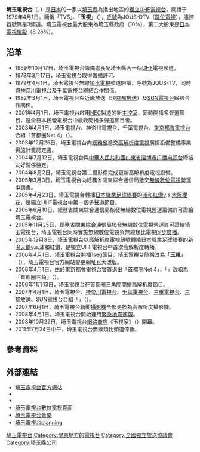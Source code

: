 {{noteTA
|G1=IT
|G2=Communication
|1=zh-cn:地面电视; zh-tw:無線電視; zh-hk:地面電視;
|2=zh-cn:模拟电视; zh-tw:類比電視; zh-hk:模擬電視;
|3=zh-cn:数码电视; zh-tw:數位電視; zh-hk:數碼電視;
}}
{{Infobox company
| name               = 株式會社埼玉電視
| name_en            = Television Saitama Co., Ltd.
| logo               = Tvs logo.svg
| logo_size          = 
| image              = File:Television Saitama headquarters building 20211211-3.jpg
| image_size         = 300px
| image_caption      = 埼玉電視台總部正面
| type               = [[非上市公司|非上市公司]]
| native_name        = {{Nowrap|株式会社テレビ埼玉}}
| native_name_lang   = ja
| other_name         = {{lang|en|TVS}}、{{lang|ja|テレ玉}}、{{lang|ja|テレ埼}}
| foundation         = {{Start date and age|df=yes|1978|04|28}}
| location           = {{JPN}}〒330-8538<br />[[埼玉縣|埼玉縣]][[埼玉市|埼玉市]][[浦和區|浦和區]]常盤6丁目36番4號<ref name="gaiyo">{{cite web|url=https://www.teletama.jp/teletama/outline.html|script-title=ja:会社概要|accessdate=2020-07-23|publisher={{lang|ja|テレビ埼玉}}|language=ja|deadurl=no|archive-date=2019-05-09|archive-url=https://web.archive.org/web/20190509032514/https://www.teletama.jp/teletama/outline.html}}</ref>
| local_code_name = JP
| local_code = 	5030001005569
| key_people         = 代表取締役[[總經理|社長]]：川原泰博
| industry           = 電視廣播事業
| services           = 
| revenue            = 37億7,700萬[[日圓|日圓]]<br/>（2021年3月底止）<ref name="kessan">{{cite web|url=https://catr.jp/settlements/9e6c5/221703|script-title=ja:株式会社テレビ埼玉 第43期決算公告|accessdate=2021-11-01|publisher={{lang|ja|官報決算データベース}}|language=ja|deadurl=no|archive-date=2021-11-01|archive-url=https://web.archive.org/web/20211101104759/https://catr.jp/settlements/9e6c5/221703}}</ref>
| operating_income   = 2億5,200萬日圓<br/>（2021年3月底止）<ref name="kessan"></ref>
| net_income         = 1億6,700萬日圓<br/>（2021年3月底止）<ref name="kessan"></ref>
| assets             = 40億6,800萬日圓<br/>（2021年3月底止）<ref name="kessan"></ref>
| equity             = 
| capital            = 15億日圓<ref name="gaiyo"/>
| num_employees      = 66人<ref>{{cite web|url=https://job.mynavi.jp/22/pc/search/corp90476/outline.html|script-title=ja:(株)テレビ埼玉|accessdate=2021-11-01|publisher={{lang|ja|マイナビ2022}}|language=ja|deadurl=no|archive-date=2021-11-01|archive-url=https://web.archive.org/web/20211101110202/https://job.mynavi.jp/22/pc/search/corp90476/outline.html}}</ref>
| num_employees_year = 2017年11月
| homepage           = {{URL|https://www.teletama.jp/}}
| accounting_period  = 3月31日
| major_shareholder  = 
}}
{{頻道資訊
| 頻道名稱 = 埼玉電視台<br />{{lang|ja|テレビ埼玉}}<br />JOUS-DTV
| 頻道圖片檔案 = 
| 頻道圖片尺寸 = 
| 頻道圖片名稱 = 
| 所屬國家 = {{JPN}}
| 總部所在 = {{JPN}} 〒330-8538<br />[[埼玉縣|埼玉縣]][[埼玉市|埼玉市]][[浦和區|浦和區]]常盤6丁目<br />36番4號
| 播放地區 = [[埼玉縣|埼玉縣]]
| 開播日期 = 1979年4月1日
| 停播日期 = 
| 頻道類別 = 數位電視
| 視頻格式 = '''數位電視'''<br />識別訊號：JOUS-DTV
| 收視率 = 
| 收視率調查時間 = 
| 收視率資料來源 = 
| 頻道口號 =
| 擁有者 = 株式會社埼玉電視
| 持股者 = 
| 前頻道名稱 = 
| 被取代名稱 =
| 姊妹頻道 = 
| 重播服務頻道 = 
| 頻道官方網站 = https://www.teletama.jp/
| 備註 =
| 無線電視供應商01 = 觀眾自行接收（數位電視）
| 無線電視頻道數01 = 32頻道（浦和）<br />遙控器號碼：3頻道
|}}
'''埼玉電視台'''（{{jpn|j=株式会社テレビ埼玉|hg=テレビさいたま|rm=Terebi Saitama|f=h}}，{{lang-en|Television Saitama Co., Ltd.}}）是[[日本|日本]]的一家以[[埼玉縣|埼玉縣]]為播出地區的[[全國獨立放送協議會|獨立UHF電視台]]，開播于1979年4月1日。簡稱「TVS」、「'''玉視'''」（{{lang|ja|テレ玉}}），[[無線電台呼號|呼號]]為JOUS-DTV（[[數位電視|數位電視]]），遙控器號碼是3頻道。埼玉電視台最大股東為埼玉縣政府（10%），第二大股東是[[日本電視控股|日本電視控股]]（8.26%）。

== 沿革 ==
* 1969年10月17日，埼玉電視台籌備處獲配埼玉縣內一個[[UHF|UHF]]電視頻道。
* 1978年3月17日，埼玉電視台取得籌備許可。
* 1979年4月1日，埼玉電視台無線[[類比電視|類比電視]]頻道開播，呼號為JOUS-TV，同時與[[神奈川電視台|神奈川電視台]]及[[千葉電視台|千葉電視台]]締結合作關係。
* 1982年3月1日，埼玉電視台與近畿放送（現[[京都放送|京都放送]]）及[[SUN電視台|SUN電視台]]締結合作關係。
* 2001年4月1日，埼玉電視台啟用[[NEC|NEC]]製造的新[[主控室|主控室]]，同時開播多聲道節目，是全日本民營電視台中最晚開播多聲道節目者。
* 2003年4月1日，埼玉電視台、神奈川電視台、千葉電視台、[[東京都會電視台|東京都會電視台]]合組「首都圈Net 4」（{{lang|ja|首都圏ネット4}}）。
* 2003年12月25日，埼玉電視台向[[總務省|總務省]]{{link-ja|關東綜合通信局|関東総合通信局}}遞交[[高解析度電視|高解析度電視]]廣播設備整備事業實施計畫認定書。
* 2004年7月12日，埼玉電視台與[[中華人民共和國|中華人民共和國]][[山東省|山東省]][[淄博市广播电视台|淄博市广播电视台]]締結友好關係協定。
* 2004年8月2日，埼玉電視台第二攝影棚完成更新高解析度電視設備。
* 2005年3月3日，埼玉電視台向總務省關東綜合通信局遞交[[無線數位電視|無線數位電視]]營運申請書。
* 2005年4月23日，埼玉電視台轉播[[日本職業足球聯賽|日本職業足球聯賽]]的[[浦和紅鑽|浦和紅鑽]]v.s.[[大阪櫻花|大阪櫻花]]，是獨立UHF電視台中第一個多聲道節目。
* 2005年6月10日，總務省關東綜合通信局核發無線數位電視營運籌備許可證給埼玉電視台。
* 2005年11月25日，總務省關東綜合通信局核發無線數位電視營運許可證給埼玉電視台，埼玉電視台同時實施無線數位電視與無線類比電視[[同步廣播|同步廣播]]。
* 2005年12月3日，埼玉電視台以高解析度電視訊號轉播日本職業足球聯賽的[[新潟天鵝|新潟天鵝]]v.s.浦和紅鑽，是獨立UHF電視台中首次高解析度轉播。
* 2006年4月1日，埼玉電視台開播[[1seg|1seg]]節目，埼玉電視台簡稱改為「'''玉視'''」（{{lang|ja|テレ玉}}），埼玉電視台官方網站變更網址且大改版。
* 2006年4月1日，由於東京都會電視台實質退出「首都圈Net 4」，「{{link-ja|首都圈三角|首都圏トライアングル}}」改組為「首都圈三角」（{{lang|ja|首都圏トライアングル}}）。
* 2006年11月13日，埼玉電視台在首都圈三角間開播高解析度節目。
* 2007年4月1日，埼玉電視台、[[神奈川電視台|神奈川電視台]]、[[千葉電視台|千葉電視台]]、[[三重電視台|三重電視台]]、[[京都放送|京都放送]]、[[SUN電視台|SUN電視台]]合組「{{link-ja|東名阪Net6|東名阪ネット6}}」（{{lang|ja|東名阪ネット6}}）。
* 2007年6月1日，埼玉電視台新聞[[攝影機|攝影機]]全部更換為高解析度攝影機。
* 2008年4月1日，埼玉電視台開始運用[[緊急地震速報|緊急地震速報]]。
* 2008年10月22日，埼玉電視台[[網路商店|網路商店]]《玉視家》（{{lang|ja|テレ玉家}}）開幕。
* 2011年7月24日中午，埼玉電視台無線類比頻道停播。

== 參考資料 ==
{{Reflist}}

== 外部連結 ==
{{commonscat|TV Saitama}}
* [https://www.teletama.jp/ 埼玉電視台官方網站] {{Wayback|url=https://www.teletama.jp/ |date=20210305135155 }}
* {{Twitter|info_teletama|埼玉電視台}}
* {{YouTube|c=UCePu9zCrsJ7fRx1b2l07nMA|埼玉電視台}}
* [https://www.teletama.jp/digital/ 埼玉電視台數位電視頁面] {{Wayback|url=https://www.teletama.jp/digital/ |date=20220324223315 }}
* [https://www.teletama.jp/tsm/ 埼玉電視台音樂] {{Wayback|url=https://www.teletama.jp/tsm/ |date=20210508202607 }}
* [http://www.tvs-planning.jp/ 埼玉電視台planning] {{Wayback|url=http://www.tvs-planning.jp/ |date=20220314143036 }}

{{全國獨立放送協議會}}
{{Tv-kanto}}

{{DEFAULTSORT:Terebi Saitama}}
[[Category:埼玉電視台|]]
[[Category:關東地方的電視台|Category:關東地方的電視台]]
[[Category:全國獨立放送協議會|Category:全國獨立放送協議會]]
[[Category:埼玉縣公司|Category:埼玉縣公司]]